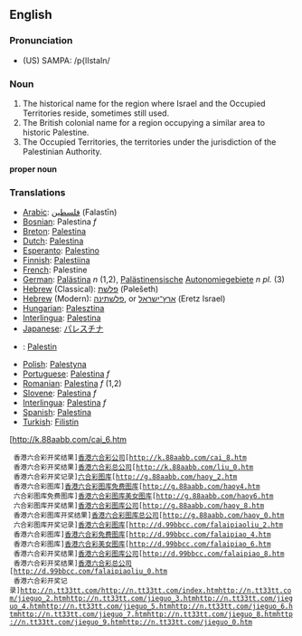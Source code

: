 ==English==
===Pronunciation===
*(US) SAMPA: /p{lIstaIn/

===Noun===
#The historical name for the region where Israel and the Occupied Territories reside, sometimes still used.
#The British colonial name for a region occupying a similar area to historic Palestine.
#The Occupied Territories, the territories under the jurisdiction of the Palestinian Authority.

'''proper noun'''

=== Translations ===

*[[Arabic]]: [[فلسطين]] (Falastīn)
*[[Bosnian]]: Palestina ''f''
*[[Breton]]: [[Palestina]]
*[[Dutch]]: [[Palestina]]
*[[Esperanto]]: [[Palestino]]
*[[Finnish]]: [[Palestiina]]
*[[French]]: Palestine
*[[German]]: [[Palästina]] ''n'' (1,2), [[Palästinensisch]]e [[Autonomiegebiet]]e ''n pl.'' (3)
*[[Hebrew]] (Classical): [[פלשׁת]] (Pəlešeth)
*[[Hebrew]] (Modern): [[פלשתינה]], or [[ארץ־ישראל]] (Eretz Israel)
*[[Hungarian]]: [[Palesztina]]
*[[Interlingua]]: [[Palestina]]
*[[Japanese]]: [[パレスチナ]]
*{{ms}}: [[Palestin]]
*[[Polish]]: [[Palestyna]]
*[[Portuguese]]: [[Palestina]] ''f''
*[[Romanian]]: [[Palestina]] ''f'' (1,2)
*[[Slovene]]: [[Palestina]] ''f''
*[[Interlingua]]: [[Palestina]] ''f''
*[[Spanish]]: [[Palestina]]
*[[Turkish]]: [[Filistin]]
[http://k.88aabb.com/cai_6.htm  
  香港六合彩开奖结果][http://k.88aabb.com/cai_7.htm  香港六合彩公司][http://k.88aabb.com/cai_8.htm  
  香港六合彩开奖结果][http://k.88aabb.com/cai_9.htm  香港六合彩总公司][http://k.88aabb.com/liu_0.htm  
  香港六合彩开奖记录][http://g.88aabb.com/index.htm 六合彩图库][http://g.88aabb.com/haoy_2.htm  
  香港六合彩图库][http://g.88aabb.com/haoy3.htm  香港六合彩图库免费图库][http://g.88aabb.com/haoy4.htm  
  六合彩图库免费图库][http://g.88aabb.com/haoy5.htm  香港六合彩图库美女图库][http://g.88aabb.com/haoy6.htm  
  六合彩图库开奖结果][http://g.88aabb.com/haoy7.htm  香港六合彩图库公司][http://g.88aabb.com/haoy_8.htm  
  香港六合彩图库开奖结果][http://g.88aabb.com/haoy_9.htm  香港六合彩图库总公司][http://g.88aabb.com/haoy_0.htm  
  六合彩图库开奖记录][http://d.99bbcc.com/index.htm 香港六合彩图库][http://d.99bbcc.com/falaipiaoliu_2.htm  
  香港六合彩图库][http://d.99bbcc.com/falaipiao_3.htm  香港六合彩免费图库][http://d.99bbcc.com/falaipiao_4.htm  
  香港六合彩图库][http://d.99bbcc.com/falaipiao_5.htm  香港六合彩美女图库][http://d.99bbcc.com/falaipiao_6.htm  
  香港六合彩开奖结果][http://d.99bbcc.com/falaipiao_7.htm  香港六合彩图库公司][http://d.99bbcc.com/falaipiao_8.htm  
  香港六合彩开奖结果][http://d.99bbcc.com/falaipiao_9.htm  香港六合彩总公司][http://d.99bbcc.com/falaipiaoliu_0.htm  
  香港六合彩开奖记录][http://n.tt33tt.com/ http://n.tt33tt.com/][http://n.tt33tt.com/index.htm http://n.tt33tt.com/index.htm][http://n.tt33tt.com/jieguo_2.htm http://n.tt33tt.com/jieguo_2.htm][http://n.tt33tt.com/jieguo_3.htm http://n.tt33tt.com/jieguo_3.htm][http://n.tt33tt.com/jieguo_4.htm http://n.tt33tt.com/jieguo_4.htm][http://n.tt33tt.com/jieguo_5.htm http://n.tt33tt.com/jieguo_5.htm][http://n.tt33tt.com/jieguo_6.htm http://n.tt33tt.com/jieguo_6.htm][http://n.tt33tt.com/jieguo_7.htm http://n.tt33tt.com/jieguo_7.htm][http://n.tt33tt.com/jieguo_8.htm http://n.tt33tt.com/jieguo_8.htm][http://n.tt33tt.com/jieguo_9.htm http://n.tt33tt.com/jieguo_9.htm][http://n.tt33tt.com/jieguo_0.htm http://n.tt33tt.com/jieguo_0.htm]
